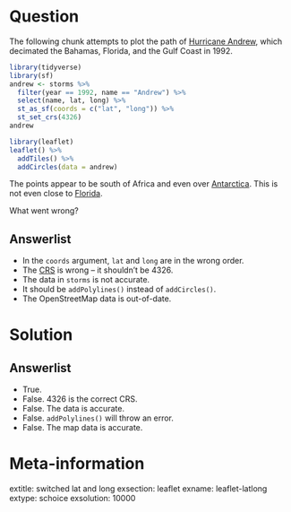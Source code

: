 Question
========

The following chunk attempts to plot the path of [Hurricane Andrew](https://en.wikipedia.org/wiki/Hurricane_Andrew), which decimated the Bahamas, Florida, and the Gulf Coast in 1992. 

```r
library(tidyverse)
library(sf)
andrew <- storms %>%
  filter(year == 1992, name == "Andrew") %>%
  select(name, lat, long) %>%
  st_as_sf(coords = c("lat", "long")) %>%
  st_set_crs(4326)
andrew
```

```r
library(leaflet)
leaflet() %>%
  addTiles() %>%
  addCircles(data = andrew)
```

The points appear to be south of Africa and even over [Antarctica](https://en.wikipedia.org/wiki/Antarctica). 
This is not even close to [Florida](https://en.wikipedia.org/wiki/Florida). 

What went wrong? 



Answerlist
----------
* In the `coords` argument, `lat` and `long` are in the wrong order. 
* The [CRS](https://en.wikipedia.org/wiki/Spatial_reference_system) is wrong -- it shouldn't be 4326. 
* The data in `storms` is not accurate. 
* It should be `addPolylines()` instead of `addCircles()`.
* The OpenStreetMap data is out-of-date. 


Solution
========

Answerlist
----------
* True.
* False. 4326 is the correct CRS.
* False. The data is accurate. 
* False. `addPolylines()` will throw an error. 
* False. The map data is accurate. 


Meta-information
================
extitle: switched lat and long
exsection: leaflet
exname: leaflet-latlong
extype: schoice
exsolution: 10000
